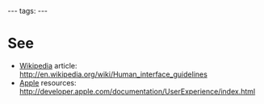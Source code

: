 ---
tags:
---
= See =

* [[Wikipedia]] article: http://en.wikipedia.org/wiki/Human_interface_guidelines
* [[Apple]] resources: http://developer.apple.com/documentation/UserExperience/index.html
